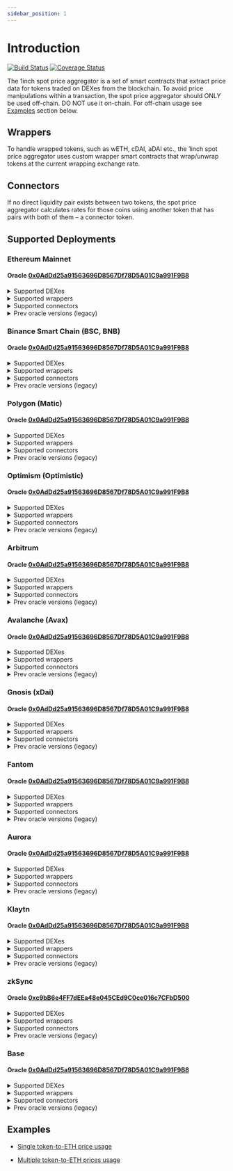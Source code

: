 ```yaml
---
sidebar_position: 1
---
```


# Introduction

[![Build Status](https://github.com/1inch/spot-price-aggregator/actions/workflows/test.yml/badge.svg)](https://github.com/1inch/spot-price-aggregator/actions)
[![Coverage Status](https://codecov.io/gh/1inch/spot-price-aggregator/branch/master/graph/badge.svg?token=6V7609YJ1Q)](https://codecov.io/gh/1inch/spot-price-aggregator)

The 1inch spot price aggregator is a set of smart contracts that extract price data for tokens traded on DEXes from the blockchain. To avoid price manipulations within a transaction, the spot price aggregator should ONLY be used off-chain. DO NOT use it on-chain. For off-chain usage see [Examples](#examples) section below.

## Wrappers

To handle wrapped tokens, such as wETH, cDAI, aDAI etc., the 1inch spot price aggregator uses custom wrapper smart contracts that wrap/unwrap tokens at the current wrapping exchange rate. 

## Connectors

If no direct liquidity pair exists between two tokens, the spot price aggregator calculates rates for those coins using another token that has pairs with both of them – a connector token.

## Supported Deployments

### Ethereum Mainnet

#### Oracle [0x0AdDd25a91563696D8567Df78D5A01C9a991F9B8](https://etherscan.io/address/0x0AdDd25a91563696D8567Df78D5A01C9a991F9B8)

<details><summary>Supported DEXes</summary>

   * Chainlink - [0x8606321723D9cA7db708A8b12DAd0A8a83f2F3bD](https://etherscan.io/address/0x8606321723D9cA7db708A8b12DAd0A8a83f2F3bD)
   * KyberDMM - [0xE2d0e58302d03F703BD3c5EC2899F4e1af65E18c](https://etherscan.io/address/0xE2d0e58302d03F703BD3c5EC2899F4e1af65E18c)
   * Mooniswap - [0x5F6a6428756CfAF96584286Ef9f7411621196f3A](https://etherscan.io/address/0x5F6a6428756CfAF96584286Ef9f7411621196f3A)
   * Synthetix - [0xb7EF687B322910f3315F91f9F4B9b4B77219ddb4](https://etherscan.io/address/0xb7EF687B322910f3315F91f9F4B9b4B77219ddb4)
   * Uniswap - [0xAdF7CC69626eB6F03F4F613832C84Cf62586A6Bb](https://etherscan.io/address/0xAdF7CC69626eB6F03F4F613832C84Cf62586A6Bb)
   * Equalizer - [0xEBA383DA9FCe0Ea0acB59A185A73D48dC089c73F](https://etherscan.io/address/0xEBA383DA9FCe0Ea0acB59A185A73D48dC089c73F)
   * ShibaSwap - [0x0fE8bD9CB73ADC66561330B648a8fC62b4F58943](https://etherscan.io/address/0x0fE8bD9CB73ADC66561330B648a8fC62b4F58943)
   * SushiSwap - [0x2A45d538f460DDBEeA3a899b0674dA3DFE318faa](https://etherscan.io/address/0x2A45d538f460DDBEeA3a899b0674dA3DFE318faa)
   * UniswapV2 - [0xA21E47477DE9BbcDC962ee18a5E7D339c5a16D28](https://etherscan.io/address/0xA21E47477DE9BbcDC962ee18a5E7D339c5a16D28)
   * UniswapV3 - [0xE85B42805e046D1933EB8e1C543C4da4E5e8fFa3](https://etherscan.io/address/0xE85B42805e046D1933EB8e1C543C4da4E5e8fFa3)
   * Curve - [0x7eE5d607597598e9d642b264b7Ac2703b92Acf9B](https://etherscan.io/address/0x7eE5d607597598e9d642b264b7Ac2703b92Acf9B)
   * Pancake 3 - [0xB4039b37d09772801a51764537c167445f52F48b](https://etherscan.io/address/0xB4039b37d09772801a51764537c167445f52F48b)
   * Dodo - [0x0A7c4d89e1629f189Eb12dd716B178d1b90D9f66](https://etherscan.io/address/0x0A7c4d89e1629f189Eb12dd716B178d1b90D9f66)
   * DodoV2 - [0x03aA019F3B78110e030c34e9fA98047A1f62859A](https://etherscan.io/address/0x03aA019F3B78110e030c34e9fA98047A1f62859A)
   
</details>

<details><summary>Supported wrappers</summary>

   * WETH - [0x2b36053EB3BC1D68f51Bb7916D1503D1556f3ffc](https://etherscan.io/address/0x2b36053EB3BC1D68f51Bb7916D1503D1556f3ffc)
   * AaveV1 - [0x8C00a411Fe8983525F82CFCe34fe4B092d9E525d](https://etherscan.io/address/0x8C00a411Fe8983525F82CFCe34fe4B092d9E525d)
   * AaveV2 - [0x06cC74503B6d1eB6D4d6Bc402f48fC07b804105f](https://etherscan.io/address/0x06cC74503B6d1eB6D4d6Bc402f48fC07b804105f)
   * AaveV3 - [0x0c8fc7a71C28c768FDC1f7d75835229beBEB1573](https://etherscan.io/address/0x0c8fc7a71C28c768FDC1f7d75835229beBEB1573)
   * StataTokens (AaveV3) - [0x1A75DF59f464a70Cc8f7383983852FF72e5F5167](https://etherscan.io/address/0x1A75DF59f464a70Cc8f7383983852FF72e5F5167)
   * Compound - [0x7C327E1Ee66d4cF7F4053387241351FDc95A0c04](https://etherscan.io/address/0x7C327E1Ee66d4cF7F4053387241351FDc95A0c04)
   * CompoundV3 - [0xd24222B521337DABE4f1e56d351818fbf26905eD](https://etherscan.io/address/0xd24222B521337DABE4f1e56d351818fbf26905eD)
   * YVault - [0x9FF110f132d988bfa9bC6a21851Da1aF3aC6EaF8](https://etherscan.io/address/0x9FF110f132d988bfa9bC6a21851Da1aF3aC6EaF8)
   * stETH - [0x26daCf7E879b18FE658326ddD3ABC0D6910B3E9F](https://etherscan.io/address/0x26daCf7E879b18FE658326ddD3ABC0D6910B3E9F)
   * wstETH - [0x37eB78fE793E89353e46AEe73E299985C3B8d334](https://etherscan.io/address/0x37eB78fE793E89353e46AEe73E299985C3B8d334)
   * sDAI - [0xF07317368A4B061dadB8C8239cbfCfd4808B76ce](https://etherscan.io/address/0xF07317368A4B061dadB8C8239cbfCfd4808B76ce)
   * CHAI - [0x6fE4926a0fCc78ab764b39f2738e1Dea145d7AC0](https://etherscan.io/address/0x6fE4926a0fCc78ab764b39f2738e1Dea145d7AC0)
   
</details>

<details><summary>Supported connectors</summary>

   * ETH - [0x0000000000000000000000000000000000000000](https://etherscan.io/address/0x0000000000000000000000000000000000000000)
   * WETH - [0xC02aaA39b223FE8D0A0e5C4F27eAD9083C756Cc2](https://etherscan.io/address/0xC02aaA39b223FE8D0A0e5C4F27eAD9083C756Cc2)
   * USDC - [0xA0b86991c6218b36c1d19D4a2e9Eb0cE3606eB48](https://etherscan.io/address/0xA0b86991c6218b36c1d19D4a2e9Eb0cE3606eB48)
   * DAI - [0x6B175474E89094C44Da98b954EedeAC495271d0F](https://etherscan.io/address/0x6B175474E89094C44Da98b954EedeAC495271d0F)
   * USDT - [0xdAC17F958D2ee523a2206206994597C13D831ec7](https://etherscan.io/address/0xdAC17F958D2ee523a2206206994597C13D831ec7)
   * NONE - [0xFFfFfFffFFfffFFfFFfFFFFFffFFFffffFfFFFfF](https://etherscan.io/address/0xFFfFfFffFFfffFFfFFfFFFFFffFFFffffFfFFFfF)
   * WBTC - [0x2260FAC5E5542a773Aa44fBCfeDf7C193bc2C599](https://etherscan.io/address/0x2260FAC5E5542a773Aa44fBCfeDf7C193bc2C599)
   * 3CRV - [0x6c3F90f043a72FA612cbac8115EE7e52BDe6E490](https://etherscan.io/address/0x6c3F90f043a72FA612cbac8115EE7e52BDe6E490)

</details>

<details><summary>Prev oracle versions (legacy)</summary>

   * May-28-2021 - [0x07D91f5fb9Bf7798734C3f606dB065549F6893bb](https://etherscan.io/address/0x07D91f5fb9Bf7798734C3f606dB065549F6893bb)
   * Apr-07-2023 - [0x3E1Fe1Bd5a5560972bFa2D393b9aC18aF279fF56](https://etherscan.io/address/0x3E1Fe1Bd5a5560972bFa2D393b9aC18aF279fF56)
   * Jul-13-2023 - [0x52cbE0f49CcdD4Dc6E9C13BAb024EABD2842045B](https://etherscan.io/address/0x52cbE0f49CcdD4Dc6E9C13BAb024EABD2842045B)

</details>

### Binance Smart Chain (BSC, BNB)

#### Oracle [0x0AdDd25a91563696D8567Df78D5A01C9a991F9B8](https://bscscan.com/address/0x0AdDd25a91563696D8567Df78D5A01C9a991F9B8)

<details><summary>Supported DEXes</summary>

   * ApeSwap - [0xeD55d76Bb48E042a177d1E21AffBe1B72d0c7dB0](https://bscscan.com/address/0xeD55d76Bb48E042a177d1E21AffBe1B72d0c7dB0)
   * BakerySwap - [0x82b6B75F5fEabbfD370D45daCEFae3D5c06099DA](https://bscscan.com/address/0x82b6B75F5fEabbfD370D45daCEFae3D5c06099DA)
   * BSCswap - [0xD4eFb5998DFBDFB791182fb610D0061136E9DB50](https://bscscan.com/address/0xD4eFb5998DFBDFB791182fb610D0061136E9DB50)
   * Demax - [0x7bdc6954e1c7869B4147A320d589689F628E9921](https://bscscan.com/address/0x7bdc6954e1c7869B4147A320d589689F628E9921)
   * KyberDMM - [0xE2d0e58302d03F703BD3c5EC2899F4e1af65E18c](https://bscscan.com/address/0xE2d0e58302d03F703BD3c5EC2899F4e1af65E18c)
   * Mooniswap - [0x5F6a6428756CfAF96584286Ef9f7411621196f3A](https://bscscan.com/address/0x5F6a6428756CfAF96584286Ef9f7411621196f3A)
   * Pancake 1 - [0x1b947aF8b3dd6aa96F8726cd92c894D0Ba6367a3](https://bscscan.com/address/0x1b947aF8b3dd6aa96F8726cd92c894D0Ba6367a3)
   * Pancake 2 - [0xB9fa95a38D50c5Bad1eA2b4E85e106Fe886cCb3A](https://bscscan.com/address/0xB9fa95a38D50c5Bad1eA2b4E85e106Fe886cCb3A)
   * Pancake 3 - [0xB4039b37d09772801a51764537c167445f52F48b](https://bscscan.com/address/0xB4039b37d09772801a51764537c167445f52F48b)
   * Thugswap - [0x7bBc0156c31A19097eEd6B636AA2F4AB8A31BFD9](https://bscscan.com/address/0x7bBc0156c31A19097eEd6B636AA2F4AB8A31BFD9)
   * UniswapV2 - [0x4C5B9573dE7660c097F1a21050038378CD691066](https://bscscan.com/address/0x4C5B9573dE7660c097F1a21050038378CD691066)
   * UniswapV3 - [0xE85B42805e046D1933EB8e1C543C4da4E5e8fFa3](https://bscscan.com/address/0xE85B42805e046D1933EB8e1C543C4da4E5e8fFa3)
   
</details>

<details><summary>Supported wrappers</summary>

   * AaveV3 - [0x0c8fc7a71C28c768FDC1f7d75835229beBEB1573](https://bscscan.com/address/0x0c8fc7a71C28c768FDC1f7d75835229beBEB1573)
   * StataTokens (AaveV3) - [0x1A75DF59f464a70Cc8f7383983852FF72e5F5167](https://bscscan.com/address/0x1A75DF59f464a70Cc8f7383983852FF72e5F5167)
   * Venus - [0x11DEE30E710B8d4a8630392781Cc3c0046365d4c](https://bscscan.com/address/0x11DEE30E710B8d4a8630392781Cc3c0046365d4c)
   * WBNB - [0x54431918cec22932fcf97e54769f4e00f646690f](https://bscscan.com/address/0x54431918cec22932fcf97e54769f4e00f646690f)
   
</details>

<details><summary>Supported connectors</summary>

   * NONE - [0xFFfFfFffFFfffFFfFFfFFFFFffFFFffffFfFFFfF](https://bscscan.com/address/0xFFfFfFffFFfffFFfFFfFFFFFffFFFffffFfFFFfF)
   * WBNB - [0xbb4CdB9CBd36B01bD1cBaEBF2De08d9173bc095c](https://bscscan.com/address/0xbb4CdB9CBd36B01bD1cBaEBF2De08d9173bc095c)
   * DAI - [0x1AF3F329e8BE154074D8769D1FFa4eE058B1DBc3](https://bscscan.com/address/0x1AF3F329e8BE154074D8769D1FFa4eE058B1DBc3)
   * ETH - [0x2170Ed0880ac9A755fd29B2688956BD959F933F8](https://bscscan.com/address/0x2170Ed0880ac9A755fd29B2688956BD959F933F8)
   * USDC - [0x8AC76a51cc950d9822D68b83fE1Ad97B32Cd580d](https://bscscan.com/address/0x8AC76a51cc950d9822D68b83fE1Ad97B32Cd580d)
   * BSC-USD - [0x55d398326f99059fF775485246999027B3197955](https://bscscan.com/address/0x55d398326f99059fF775485246999027B3197955)
   * BUSD - [0xe9e7CEA3DedcA5984780Bafc599bD69ADd087D56](https://bscscan.com/address/0xe9e7CEA3DedcA5984780Bafc599bD69ADd087D56)
   * 1INCH - [0x111111111117dC0aa78b770fA6A738034120C302](https://bscscan.com/address/0x111111111117dC0aa78b770fA6A738034120C302)

</details>

<details><summary>Prev oracle versions (legacy)</summary>

   * May-28-2021 - [0xfbD61B037C325b959c0F6A7e69D8f37770C2c550](https://bscscan.com/address/0xfbD61B037C325b959c0F6A7e69D8f37770C2c550)
   * Apr-06-2023 - [0x27950ecAeBB4462e18e8041AAF6Ea13cA47Af001](https://bscscan.com/address/0x27950ecAeBB4462e18e8041AAF6Ea13cA47Af001)
   * Jul-13-2023 - [0x52cbE0f49CcdD4Dc6E9C13BAb024EABD2842045B](https://bscscan.com/address/0x52cbE0f49CcdD4Dc6E9C13BAb024EABD2842045B)

</details>

### Polygon (Matic)

#### Oracle [0x0AdDd25a91563696D8567Df78D5A01C9a991F9B8](https://polygonscan.com/address/0x0AdDd25a91563696D8567Df78D5A01C9a991F9B8)

<details><summary>Supported DEXes</summary>

   * QuickSwap - [0xeec05e0D8F7D3f56CECE2026Feaf41b09B423790](https://polygonscan.com/address/0xeec05e0D8F7D3f56CECE2026Feaf41b09B423790)
   * ComethSwap - [0x11BFd590f592457b65Eb85327F5938141f61878a](https://polygonscan.com/address/0x11BFd590f592457b65Eb85327F5938141f61878a)
   * DFYN - [0xeD55d76Bb48E042a177d1E21AffBe1B72d0c7dB0](https://polygonscan.com/address/0xeD55d76Bb48E042a177d1E21AffBe1B72d0c7dB0)
   * SushiSwap - [0x2A45d538f460DDBEeA3a899b0674dA3DFE318faa](https://polygonscan.com/address/0x2A45d538f460DDBEeA3a899b0674dA3DFE318faa)
   * UniswapV2 - [0x4C5B9573dE7660c097F1a21050038378CD691066](https://polygonscan.com/address/0x4C5B9573dE7660c097F1a21050038378CD691066)
   * UniswapV3 - [0xE85B42805e046D1933EB8e1C543C4da4E5e8fFa3](https://polygonscan.com/address/0xE85B42805e046D1933EB8e1C543C4da4E5e8fFa3)
   * Curve - [0x0bA0D1B119d8a8E193e2802c2C7Ef1BDfAdddc49](https://polygonscan.com/address/0x0bA0D1B119d8a8E193e2802c2C7Ef1BDfAdddc49)

</details>

<details><summary>Supported wrappers</summary>

   * WMATIC - [0xA0446D8804611944F1B527eCD37d7dcbE442caba](https://polygonscan.com/address/0xA0446D8804611944F1B527eCD37d7dcbE442caba)
   * AaveV2 - [0x138CE40d675F9a23E4D6127A8600308Cf7A93381](https://polygonscan.com/address/0x138CE40d675F9a23E4D6127A8600308Cf7A93381)
   * AaveV3 - [0x0c8fc7a71C28c768FDC1f7d75835229beBEB1573](https://polygonscan.com/address/0x0c8fc7a71C28c768FDC1f7d75835229beBEB1573)
   * StataTokens (AaveV3) - [0x1A75DF59f464a70Cc8f7383983852FF72e5F5167](https://polygonscan.com/address/0x1A75DF59f464a70Cc8f7383983852FF72e5F5167)
   * CompoundV3 - [0xAc63D130525c251EbB24E010c2959a98c80B993a](https://polygonscan.com/address/0xAc63D130525c251EbB24E010c2959a98c80B993a)
   
</details>

<details><summary>Supported connectors</summary>

   * MATIC - [0x0000000000000000000000000000000000000000](https://polygonscan.com/address/0x0000000000000000000000000000000000000000)
   * NONE - [0xFFfFfFffFFfffFFfFFfFFFFFffFFFffffFfFFFfF](https://polygonscan.com/address/0xFFfFfFffFFfffFFfFFfFFFFFffFFFffffFfFFFfF)
   * WMATIC - [0x0d500B1d8E8eF31E21C99d1Db9A6444d3ADf1270](https://polygonscan.com/address/0x0d500B1d8E8eF31E21C99d1Db9A6444d3ADf1270)
   * USDC - [0x2791Bca1f2de4661ED88A30C99A7a9449Aa84174](https://polygonscan.com/address/0x2791Bca1f2de4661ED88A30C99A7a9449Aa84174)
   * USDT - [0xc2132D05D31c914a87C6611C10748AEb04B58e8F](https://polygonscan.com/address/0xc2132D05D31c914a87C6611C10748AEb04B58e8F)
   * WETH - [0x7ceB23fD6bC0adD59E62ac25578270cFf1b9f619](https://polygonscan.com/address/0x7ceB23fD6bC0adD59E62ac25578270cFf1b9f619)

</details>

<details><summary>Prev oracle versions (legacy)</summary>

   * May-28-2021 - [0x7F069df72b7A39bCE9806e3AfaF579E54D8CF2b9](https://polygonscan.com/address/0x7F069df72b7A39bCE9806e3AfaF579E54D8CF2b9)
   * Apr-05-2023 - [0xf023D71EfB08339EA28F0C186AE130c74D44C58c](https://polygonscan.com/address/0xf023D71EfB08339EA28F0C186AE130c74D44C58c)
   * Jul-13-2023 - [0x52cbE0f49CcdD4Dc6E9C13BAb024EABD2842045B](https://polygonscan.com/address/0x52cbE0f49CcdD4Dc6E9C13BAb024EABD2842045B)

</details>

### Optimism (Optimistic)

#### Oracle [0x0AdDd25a91563696D8567Df78D5A01C9a991F9B8](https://optimistic.etherscan.io/address/0x0AdDd25a91563696D8567Df78D5A01C9a991F9B8)

<details><summary>Supported DEXes</summary>

   * UniswapV2 - [0x4C5B9573dE7660c097F1a21050038378CD691066](https://optimistic.etherscan.io/address/0x4C5B9573dE7660c097F1a21050038378CD691066)
   * UniswapV3 - [0xE85B42805e046D1933EB8e1C543C4da4E5e8fFa3](https://optimistic.etherscan.io/address/0xE85B42805e046D1933EB8e1C543C4da4E5e8fFa3)
   * Velodrome Finance - [0x52a8193C7f42b75F27e4ce96f8ddBA7e854453Ef](https://optimistic.etherscan.io/address/0x52a8193C7f42b75F27e4ce96f8ddBA7e854453Ef)
   * VelodromeV2 - [0xD4eFb5998DFBDFB791182fb610D0061136E9DB50](https://optimistic.etherscan.io/address/0xD4eFb5998DFBDFB791182fb610D0061136E9DB50)
   * Synthetix - [0xb7EF687B322910f3315F91f9F4B9b4B77219ddb4](https://optimistic.etherscan.io/address/0xb7EF687B322910f3315F91f9F4B9b4B77219ddb4)
   * Slipstream - [0xeD55d76Bb48E042a177d1E21AffBe1B72d0c7dB0](https://optimistic.etherscan.io/address/0xeD55d76Bb48E042a177d1E21AffBe1B72d0c7dB0)
   * Curve - [0x0bA0D1B119d8a8E193e2802c2C7Ef1BDfAdddc49](https://optimistic.etherscan.io/address/0x0bA0D1B119d8a8E193e2802c2C7Ef1BDfAdddc49)

</details>

<details><summary>Supported wrappers</summary>

   * AaveV3 - [0x0c8fc7a71C28c768FDC1f7d75835229beBEB1573](https://optimistic.etherscan.io/address/0x0c8fc7a71C28c768FDC1f7d75835229beBEB1573)
   * StataTokens (AaveV3) - [0x1A75DF59f464a70Cc8f7383983852FF72e5F5167](https://optimistic.etherscan.io/address/0x1A75DF59f464a70Cc8f7383983852FF72e5F5167)
   * // todo: add BaseCoinWrapper
   
</details>

<details><summary>Supported connectors</summary>

   * NONE - [0xFFfFfFffFFfffFFfFFfFFFFFffFFFffffFfFFFfF](https://optimistic.etherscan.io/address/0xFFfFfFffFFfffFFfFFfFFFFFffFFFffffFfFFFfF)
   * WETH - [0x4200000000000000000000000000000000000006](https://optimistic.etherscan.io/address/0x4200000000000000000000000000000000000006)
   * USDC.e - [0x7F5c764cBc14f9669B88837ca1490cCa17c31607](https://optimistic.etherscan.io/address/0x7F5c764cBc14f9669B88837ca1490cCa17c31607)
   * USDC - [0x0b2C639c533813f4Aa9D7837CAf62653d097Ff85](https://optimistic.etherscan.io/address/0x0b2C639c533813f4Aa9D7837CAf62653d097Ff85)
   * USDT - [0x94b008aA00579c1307B0EF2c499aD98a8ce58e58](https://optimistic.etherscan.io/address/0x94b008aA00579c1307B0EF2c499aD98a8ce58e58)
   * DAI - [0xDA10009cBd5D07dd0CeCc66161FC93D7c9000da1](https://optimistic.etherscan.io/address/0xDA10009cBd5D07dd0CeCc66161FC93D7c9000da1)
   * WBTC - [0x68f180fcCe6836688e9084f035309E29Bf0A2095](https://optimistic.etherscan.io/address/0x68f180fcCe6836688e9084f035309E29Bf0A2095)
   * OP - [0x4200000000000000000000000000000000000042](https://optimistic.etherscan.io/address/0x4200000000000000000000000000000000000042)

</details>

<details><summary>Prev oracle versions (legacy)</summary>

   * May-28-2021 - [0x11DEE30E710B8d4a8630392781Cc3c0046365d4c](https://optimistic.etherscan.io/address/0x11DEE30E710B8d4a8630392781Cc3c0046365d4c)
   * Apr-06-2023 - [0x59Bc892E1832aE86C268fC21a91fE940830a52b0](https://optimistic.etherscan.io/address/0x59Bc892E1832aE86C268fC21a91fE940830a52b0)
   * Jul-13-2023 - [0x52cbE0f49CcdD4Dc6E9C13BAb024EABD2842045B](https://optimistic.etherscan.io/address/0x52cbE0f49CcdD4Dc6E9C13BAb024EABD2842045B)

</details>

### Arbitrum

#### Oracle [0x0AdDd25a91563696D8567Df78D5A01C9a991F9B8](https://arbiscan.io/address/0x0AdDd25a91563696D8567Df78D5A01C9a991F9B8)

<details><summary>Supported DEXes</summary>

   * DXswap - [0xc197Ab9d47206dAf739a47AC75D0833fD2b0f87F](https://arbiscan.io/address/0xc197Ab9d47206dAf739a47AC75D0833fD2b0f87F)
   * SushiSwap - [0x2A45d538f460DDBEeA3a899b0674dA3DFE318faa](https://arbiscan.io/address/0x2A45d538f460DDBEeA3a899b0674dA3DFE318faa)
   * UniswapV2 - [0x4C5B9573dE7660c097F1a21050038378CD691066](https://arbiscan.io/address/0x4C5B9573dE7660c097F1a21050038378CD691066)
   * UniswapV3 - [0xE85B42805e046D1933EB8e1C543C4da4E5e8fFa3](https://arbiscan.io/address/0xE85B42805e046D1933EB8e1C543C4da4E5e8fFa3)
   * Curve - [0x0bA0D1B119d8a8E193e2802c2C7Ef1BDfAdddc49](https://arbiscan.io/address/0x0bA0D1B119d8a8E193e2802c2C7Ef1BDfAdddc49)

</details>

<details><summary>Supported wrappers</summary>

   * WETH - [0x0F85A912448279111694F4Ba4F85dC641c54b594](https://arbiscan.io/address/0x0F85A912448279111694F4Ba4F85dC641c54b594)
   * AaveV3 - [0x0c8fc7a71C28c768FDC1f7d75835229beBEB1573](https://arbiscan.io/address/0x0c8fc7a71C28c768FDC1f7d75835229beBEB1573)
   * StataTokens (AaveV3) - [0x1A75DF59f464a70Cc8f7383983852FF72e5F5167](https://arbiscan.io/address/0x1A75DF59f464a70Cc8f7383983852FF72e5F5167)
   * CompoundV3 - [0x04098C93b15E5Cbb5A49651f20218C85F202Cd27](https://arbiscan.io/address/0x04098C93b15E5Cbb5A49651f20218C85F202Cd27)
   
</details>

<details><summary>Supported connectors</summary>

   * NONE - [0xFFfFfFffFFfffFFfFFfFFFFFffFFFffffFfFFFfF](https://arbiscan.io/address/0xFFfFfFffFFfffFFfFFfFFFFFffFFFffffFfFFFfF)
   * ETH - [0x0000000000000000000000000000000000000000](https://arbiscan.io/address/0x0000000000000000000000000000000000000000)
   * WETH - [0x82aF49447D8a07e3bd95BD0d56f35241523fBab1](https://arbiscan.io/address/0x82aF49447D8a07e3bd95BD0d56f35241523fBab1)

</details>

<details><summary>Prev oracle versions (legacy)</summary>

   * Sep-14-2021 - [0x735247fb0a604c0adC6cab38ACE16D0DbA31295F](https://arbiscan.io/address/0x735247fb0a604c0adC6cab38ACE16D0DbA31295F)
   * Apr-03-2023 - [0x59Bc892E1832aE86C268fC21a91fE940830a52b0](https://arbiscan.io/address/0x59Bc892E1832aE86C268fC21a91fE940830a52b0)
   * Jul-13-2023 - [0x52cbE0f49CcdD4Dc6E9C13BAb024EABD2842045B](https://arbiscan.io/address/0x52cbE0f49CcdD4Dc6E9C13BAb024EABD2842045B)

</details>

### Avalanche (Avax)

#### Oracle [0x0AdDd25a91563696D8567Df78D5A01C9a991F9B8](https://snowtrace.io/address/0x0AdDd25a91563696D8567Df78D5A01C9a991F9B8)

<details><summary>Supported DEXes</summary>

   * Joe - [0xc197Ab9d47206dAf739a47AC75D0833fD2b0f87F](https://snowtrace.io/address/0xc197Ab9d47206dAf739a47AC75D0833fD2b0f87F)
   * Pangolin - [0xE93293A6088d3a8abDDf62e6CA1A085Cec97D06F](https://snowtrace.io/address/0xE93293A6088d3a8abDDf62e6CA1A085Cec97D06F)
   * SushiSwap - [0x2A45d538f460DDBEeA3a899b0674dA3DFE318faa](https://snowtrace.io/address/0x2A45d538f460DDBEeA3a899b0674dA3DFE318faa)
   * UniswapV2 - [0x4C5B9573dE7660c097F1a21050038378CD691066](https://snowtrace.io/address/0x4C5B9573dE7660c097F1a21050038378CD691066)
   * UniswapV3 - [0xE85B42805e046D1933EB8e1C543C4da4E5e8fFa3](https://snowtrace.io/address/0xE85B42805e046D1933EB8e1C543C4da4E5e8fFa3)
   * Curve - [0x715C0357F8F29FB7a71acDcaeFdde2B964824B23](https://snowtrace.io/address/0x715C0357F8F29FB7a71acDcaeFdde2B964824B23)

</details>

<details><summary>Supported wrappers</summary>

   * WAVAX - [0x046605839c01C54921f4aA1AAa245E88227707D8](https://snowtrace.io/address/0x046605839c01C54921f4aA1AAa245E88227707D8)
   * AaveV2 - [0x8Aa57827C3D147E39F1058517939461538D9C56A](https://snowtrace.io/address/0x8Aa57827C3D147E39F1058517939461538D9C56A)
   * AaveV3 - [0x0c8fc7a71C28c768FDC1f7d75835229beBEB1573](https://snowtrace.io/address/0x0c8fc7a71C28c768FDC1f7d75835229beBEB1573)
   * StataTokens (AaveV3) - [0x1A75DF59f464a70Cc8f7383983852FF72e5F5167](https://snowtrace.io/address/0x1A75DF59f464a70Cc8f7383983852FF72e5F5167)
   
</details>

<details><summary>Supported connectors</summary>

   * NONE - [0xFFfFfFffFFfffFFfFFfFFFFFffFFFffffFfFFFfF](https://arbiscan.io/address/0xFFfFfFffFFfffFFfFFfFFFFFffFFFffffFfFFFfF)
   * AVAX - [0x0000000000000000000000000000000000000000](https://arbiscan.io/address/0x0000000000000000000000000000000000000000)
   * WAVAX - [0xB31f66AA3C1e785363F0875A1B74E27b85FD66c7](https://snowtrace.io/address/0xB31f66AA3C1e785363F0875A1B74E27b85FD66c7)
   * WETH.e - [0x49D5c2BdFfac6CE2BFdB6640F4F80f226bc10bAB](https://snowtrace.io/address/0x49D5c2BdFfac6CE2BFdB6640F4F80f226bc10bAB)
   * USDT.e - [0xc7198437980c041c805A1EDcbA50c1Ce5db95118](https://snowtrace.io/address/0xc7198437980c041c805A1EDcbA50c1Ce5db95118)
   * WBTC.e - [0x50b7545627a5162F82A992c33b87aDc75187B218](https://snowtrace.io/address/0x50b7545627a5162F82A992c33b87aDc75187B218)
   * USDC.e - [0xA7D7079b0FEaD91F3e65f86E8915Cb59c1a4C664](https://snowtrace.io/address/0xA7D7079b0FEaD91F3e65f86E8915Cb59c1a4C664)
   * USDC - [0xB97EF9Ef8734C71904D8002F8b6Bc66Dd9c48a6E](https://snowtrace.io/address/0xB97EF9Ef8734C71904D8002F8b6Bc66Dd9c48a6E)

</details>

<details><summary>Prev oracle versions (legacy)</summary>

   * Dec-23-2021 - [0xBd0c7AaF0bF082712EbE919a9dD94b2d978f79A9](https://snowtrace.io/address/0xBd0c7AaF0bF082712EbE919a9dD94b2d978f79A9)
   * Apr-03-2023 - [0xf023D71EfB08339EA28F0C186AE130c74D44C58c](https://snowtrace.io/address/0xf023D71EfB08339EA28F0C186AE130c74D44C58c)
   * Jul-13-2023 - [0x52cbE0f49CcdD4Dc6E9C13BAb024EABD2842045B](https://snowtrace.io/address/0x52cbE0f49CcdD4Dc6E9C13BAb024EABD2842045B)

</details>

### Gnosis (xDai)

#### Oracle [0x0AdDd25a91563696D8567Df78D5A01C9a991F9B8](https://gnosisscan.io/address/0x0AdDd25a91563696D8567Df78D5A01C9a991F9B8)

<details><summary>Supported DEXes</summary>

   * Honeyswap - [0xE93293A6088d3a8abDDf62e6CA1A085Cec97D06F](https://gnosisscan.io/address/0xE93293A6088d3a8abDDf62e6CA1A085Cec97D06F)
   * Levinswap - [0x52a8193C7f42b75F27e4ce96f8ddBA7e854453Ef](https://gnosisscan.io/address/0x52a8193C7f42b75F27e4ce96f8ddBA7e854453Ef)
   * Swapr - [0x27950ecAeBB4462e18e8041AAF6Ea13cA47Af001](https://gnosisscan.io/address/0x27950ecAeBB4462e18e8041AAF6Ea13cA47Af001)
   * SushiSwap - [0x2A45d538f460DDBEeA3a899b0674dA3DFE318faa](https://gnosisscan.io/address/0x2A45d538f460DDBEeA3a899b0674dA3DFE318faa)
   * Curve - [0x587D67870CF6e733F2Ac101eD83675d6C01Ae127](https://gnosisscan.io/address/0x587D67870CF6e733F2Ac101eD83675d6C01Ae127)
   
</details>

<details><summary>Supported wrappers</summary>

   * WXDAI - [0xB89A664FdAf504CDc7826B97Ba6e522d9b78dbE7](https://gnosisscan.io/address/0xB89A664FdAf504CDc7826B97Ba6e522d9b78dbE7)
   * AaveV3 - [0x0c8fc7a71C28c768FDC1f7d75835229beBEB1573](https://gnosisscan.io/address/0x0c8fc7a71C28c768FDC1f7d75835229beBEB1573)
   * StataTokens (AaveV3) - [0x1A75DF59f464a70Cc8f7383983852FF72e5F5167](https://gnosisscan.io/address/0x1A75DF59f464a70Cc8f7383983852FF72e5F5167)
   
</details>

<details><summary>Supported connectors</summary>

   * XDAI - [0x0000000000000000000000000000000000000000](https://gnosisscan.io/address/0x0000000000000000000000000000000000000000)
   * WXDAI - [0xe91D153E0b41518A2Ce8Dd3D7944Fa863463a97d](https://gnosisscan.io/address/0xe91D153E0b41518A2Ce8Dd3D7944Fa863463a97d)
   * NONE - [0xFFfFfFffFFfffFFfFFfFFFFFffFFFffffFfFFFfF](https://gnosisscan.io/address/0xFFfFfFffFFfffFFfFFfFFFFFffFFFffffFfFFFfF)
   * WETH - [0x6A023CCd1ff6F2045C3309768eAd9E68F978f6e1](https://gnosisscan.io/address/0x6A023CCd1ff6F2045C3309768eAd9E68F978f6e1)
   * HNY - [0x71850b7E9Ee3f13Ab46d67167341E4bDc905Eef9](https://gnosisscan.io/address/0x71850b7E9Ee3f13Ab46d67167341E4bDc905Eef9)
   * USDC - [0xDDAfbb505ad214D7b80b1f830fcCc89B60fb7A83](https://gnosisscan.io/address/0xDDAfbb505ad214D7b80b1f830fcCc89B60fb7A83)
   * USDT - [0x4ECaBa5870353805a9F068101A40E0f32ed605C6](https://gnosisscan.io/address/0x4ECaBa5870353805a9F068101A40E0f32ed605C6)

</details>

<details><summary>Prev oracle versions (legacy)</summary>

   * Dec-23-2021 - [0x142DB045195CEcaBe415161e1dF1CF0337A4d02E](https://blockscout.com/xdai/mainnet/address/0x142DB045195CEcaBe415161e1dF1CF0337A4d02E)
   * Apr-06-2023 - [0x3Ce81621e674Db129033548CbB9FF31AEDCc1BF6](https://gnosisscan.io/address/0x3Ce81621e674Db129033548CbB9FF31AEDCc1BF6)
   * Jul-13-2023 - [0x52cbE0f49CcdD4Dc6E9C13BAb024EABD2842045B](https://gnosisscan.io/address/0x52cbE0f49CcdD4Dc6E9C13BAb024EABD2842045B)

</details>

### Fantom

#### Oracle [0x0AdDd25a91563696D8567Df78D5A01C9a991F9B8](https://ftmscan.com/address/0x0AdDd25a91563696D8567Df78D5A01C9a991F9B8)

<details><summary>Supported DEXes</summary>

   * Solidex - [0x3Ce81621e674Db129033548CbB9FF31AEDCc1BF6](https://ftmscan.com/address/0x3Ce81621e674Db129033548CbB9FF31AEDCc1BF6)
   * SpiritSwap - [0xc197Ab9d47206dAf739a47AC75D0833fD2b0f87F](https://ftmscan.com/address/0xc197Ab9d47206dAf739a47AC75D0833fD2b0f87F)
   * Spooky - [0xE93293A6088d3a8abDDf62e6CA1A085Cec97D06F](https://ftmscan.com/address/0xE93293A6088d3a8abDDf62e6CA1A085Cec97D06F)
   * SushiSwap - [0x2A45d538f460DDBEeA3a899b0674dA3DFE318faa](https://ftmscan.com/address/0x2A45d538f460DDBEeA3a899b0674dA3DFE318faa)
   * Curve - [0x0bA0D1B119d8a8E193e2802c2C7Ef1BDfAdddc49](https://ftmscan.com/address/0x0bA0D1B119d8a8E193e2802c2C7Ef1BDfAdddc49)

</details>

<details><summary>Supported wrappers</summary>

   * WFTM - [0x046605839c01C54921f4aA1AAa245E88227707D8](https://ftmscan.com/address/0x046605839c01C54921f4aA1AAa245E88227707D8)
   * AaveV2 - [0xa0c978c28AB8aEfc95bF58e68A05ce6B9dEAc5A9](https://ftmscan.com/address/0xa0c978c28AB8aEfc95bF58e68A05ce6B9dEAc5A9)
   * AaveV3 - [0x0c8fc7a71C28c768FDC1f7d75835229beBEB1573](https://ftmscan.com/address/0x0c8fc7a71C28c768FDC1f7d75835229beBEB1573)
   * Scream - [0x7d18d5Ba1FA30Da1AD757c57eb643564CA02922D](https://ftmscan.com/address/0x7d18d5Ba1FA30Da1AD757c57eb643564CA02922D)
   
</details>

<details><summary>Supported connectors</summary>

   * NONE - [0xFFfFfFffFFfffFFfFFfFFFFFffFFFffffFfFFFfF](https://ftmscan.com/address/0xFFfFfFffFFfffFFfFFfFFFFFffFFFffffFfFFFfF)
   * FTM - [0x0000000000000000000000000000000000000000](https://ftmscan.com/address/0x0000000000000000000000000000000000000000)
   * WFTM - [0x21be370D5312f44cB42ce377BC9b8a0cEF1A4C83](https://ftmscan.com/address/0x21be370D5312f44cB42ce377BC9b8a0cEF1A4C83)

</details>

<details><summary>Prev oracle versions (legacy)</summary>

   * Mar-21-2022 - [0xE8E598A1041b6fDB13999D275a202847D9b654ca](https://ftmscan.com/address/0xE8E598A1041b6fDB13999D275a202847D9b654ca)
   * Apr-04-2023 - [0xFdCB8fA524f84081988e6065Fc8EF060f2CF0C27](https://ftmscan.com/address/0xFdCB8fA524f84081988e6065Fc8EF060f2CF0C27)
   * Jul-13-2023 - [0x52cbE0f49CcdD4Dc6E9C13BAb024EABD2842045B](https://ftmscan.com/address/0x52cbE0f49CcdD4Dc6E9C13BAb024EABD2842045B)

</details>

### Aurora

#### Oracle [0x0AdDd25a91563696D8567Df78D5A01C9a991F9B8](https://aurorascan.dev/address/0x0AdDd25a91563696D8567Df78D5A01C9a991F9B8)

<details><summary>Supported DEXes</summary>

   * Trisolaris - [0xD4eFb5998DFBDFB791182fb610D0061136E9DB50](https://aurorascan.dev/address/0xD4eFb5998DFBDFB791182fb610D0061136E9DB50)
   * WannaSwap - [0x7bdc6954e1c7869B4147A320d589689F628E9921](https://aurorascan.dev/address/0x7bdc6954e1c7869B4147A320d589689F628E9921)
   * NearPAD - [0x3E1Fe1Bd5a5560972bFa2D393b9aC18aF279fF56](https://aurorascan.dev/address/0x3E1Fe1Bd5a5560972bFa2D393b9aC18aF279fF56)
   * AuroraSwap - [0xd8C7661C2bA6E9732613C15780f9fBBD55d8bf9c](https://aurorascan.dev/address/0xd8C7661C2bA6E9732613C15780f9fBBD55d8bf9c)
   * Dodo - [0x0A7c4d89e1629f189Eb12dd716B178d1b90D9f66](https://aurorascan.dev/address/0x0A7c4d89e1629f189Eb12dd716B178d1b90D9f66)
   * DodoV2 - [0x03aA019F3B78110e030c34e9fA98047A1f62859A](https://aurorascan.dev/address/0x03aA019F3B78110e030c34e9fA98047A1f62859A)
   * Curve - [0x0bA0D1B119d8a8E193e2802c2C7Ef1BDfAdddc49](https://aurorascan.dev/address/0x0bA0D1B119d8a8E193e2802c2C7Ef1BDfAdddc49)

</details>

<details><summary>Supported wrappers</summary>

   * WETH - [0x750c1b699552cAf908D67F5cCFd20A261305328c](https://aurorascan.dev/address/0x750c1b699552cAf908D67F5cCFd20A261305328c)
   * Aurigami - [0xc197Ab9d47206dAf739a47AC75D0833fD2b0f87F](https://aurorascan.dev/address/0xc197Ab9d47206dAf739a47AC75D0833fD2b0f87F)
   * Bastion - [0xCC54299Fc291B261B2bF5552E7F0E5d2F8613E8C](https://aurorascan.dev/address/0xCC54299Fc291B261B2bF5552E7F0E5d2F8613E8C)

</details>

<details><summary>Supported connectors</summary>

   * NONE - [0xFFfFfFffFFfffFFfFFfFFFFFffFFFffffFfFFFfF](https://aurorascan.dev/address/0xFFfFfFffFFfffFFfFFfFFFFFffFFFffffFfFFFfF)
   * ETH - [0x0000000000000000000000000000000000000000](https://aurorascan.dev/address/0x0000000000000000000000000000000000000000)
   * WETH - [0xC9BdeEd33CD01541e1eeD10f90519d2C06Fe3feB](https://aurorascan.dev/address/0xC9BdeEd33CD01541e1eeD10f90519d2C06Fe3feB)
   * NEAR - [0xC42C30aC6Cc15faC9bD938618BcaA1a1FaE8501d](https://aurorascan.dev/address/0xC42C30aC6Cc15faC9bD938618BcaA1a1FaE8501d)

</details>

<details><summary>Prev oracle versions (legacy)</summary>

   * May-26-2022 - [0xE4E0552452e5cC1306A2bF5B2Fd9b1eA19418795](https://aurorascan.dev/address/0xE4E0552452e5cC1306A2bF5B2Fd9b1eA19418795)
   * Mar-31-2023 - [0xeD55d76Bb48E042a177d1E21AffBe1B72d0c7dB0](https://aurorascan.dev/address/0xeD55d76Bb48E042a177d1E21AffBe1B72d0c7dB0)
   * Jul-13-2023 - [0x52cbE0f49CcdD4Dc6E9C13BAb024EABD2842045B](https://aurorascan.dev/address/0x52cbE0f49CcdD4Dc6E9C13BAb024EABD2842045B)

</details>

### Klaytn

#### Oracle [0x0AdDd25a91563696D8567Df78D5A01C9a991F9B8](https://scope.klaytn.com/account/0x0AdDd25a91563696D8567Df78D5A01C9a991F9B8)

<details><summary>Supported DEXes</summary>

   * KlaySwap - [0xf023D71EfB08339EA28F0C186AE130c74D44C58c](https://scope.klaytn.com/account/0xf023D71EfB08339EA28F0C186AE130c74D44C58c)
   * ClaimSwap - [0xFdCB8fA524f84081988e6065Fc8EF060f2CF0C27](https://scope.klaytn.com/account/0xFdCB8fA524f84081988e6065Fc8EF060f2CF0C27)

</details>

<details><summary>Supported wrappers</summary>

   * WKLAY - [0xD9Cc0A957cAC93135596f98c20Fbaca8Bf515909](https://scope.klaytn.com/account/0xD9Cc0A957cAC93135596f98c20Fbaca8Bf515909)
   * Klap - [0x4dFa40FDAA7694676899f8887A45603922609AF4](https://scope.klaytn.com/account/0x4dFa40FDAA7694676899f8887A45603922609AF4)

</details>

<details><summary>Supported connectors</summary>

   * NONE - [0xFFfFfFffFFfffFFfFFfFFFFFffFFFffffFfFFFfF](https://scope.klaytn.com/account/0xFFfFfFffFFfffFFfFFfFFFFFffFFFffffFfFFFfF)
   * KLAY - [0x0000000000000000000000000000000000000000](https://scope.klaytn.com/account/0x0000000000000000000000000000000000000000)
   * WKLAY - [0xe4f05A66Ec68B54A58B17c22107b02e0232cC817](https://scope.klaytn.com/account/0xe4f05A66Ec68B54A58B17c22107b02e0232cC817)

</details>

<details><summary>Prev oracle versions (legacy)</summary>

   * Aug-02-2022 - [0x138CE40d675F9a23E4D6127A8600308Cf7A93381](https://scope.klaytn.com/account/0x138CE40d675F9a23E4D6127A8600308Cf7A93381)
   * Apr-06-2023 - [0x89314d57A8A4E636A00922ac289BC3a9a69C4361](https://scope.klaytn.com/account/0x89314d57A8A4E636A00922ac289BC3a9a69C4361)
   * Jul-13-2023 - [0x52cbE0f49CcdD4Dc6E9C13BAb024EABD2842045B](https://scope.klaytn.com/account/0x52cbE0f49CcdD4Dc6E9C13BAb024EABD2842045B)

</details>

### zkSync

#### Oracle [0xc9bB6e4FF7dEEa48e045CEd9C0ce016c7CFbD500](https://explorer.zksync.io/address/0xc9bB6e4FF7dEEa48e045CEd9C0ce016c7CFbD500)

<details><summary>Supported DEXes</summary>

   * MuteSwitch - [0xE0C1daF04Ca9f65c45bF67E87F6135fcf51ba5D1](https://explorer.zksync.io/address/0xE0C1daF04Ca9f65c45bF67E87F6135fcf51ba5D1)
   * Syncswap - [0x226b15358e2DF022ada190fc3Ac4a32ea26C18c8](https://explorer.zksync.io/address/0x226b15358e2DF022ada190fc3Ac4a32ea26C18c8)

</details>

<details><summary>Supported wrappers</summary>

   * WETH - [0x2D9E7B597b53D98C60A0904DEE7d838042Db9A25](https://explorer.zksync.io/address/0x2D9E7B597b53D98C60A0904DEE7d838042Db9A25)

</details>

<details><summary>Supported connectors</summary>

   * ETH - [0x0000000000000000000000000000000000000000](https://explorer.zksync.io/address/0x0000000000000000000000000000000000000000)
   * NONE - [0xFFfFfFffFFfffFFfFFfFFFFFffFFFffffFfFFFfF](https://explorer.zksync.io/address/0xFFfFfFffFFfffFFfFFfFFFFFffFFFffffFfFFFfF)
   * WETH - [0x5AEa5775959fBC2557Cc8789bC1bf90A239D9a91](https://explorer.zksync.io/address/0x5AEa5775959fBC2557Cc8789bC1bf90A239D9a91)
   * USDC - [0x3355df6D4c9C3035724Fd0e3914dE96A5a83aaf4](https://explorer.zksync.io/address/0x3355df6D4c9C3035724Fd0e3914dE96A5a83aaf4)

</details>

<details><summary>Prev oracle versions (legacy)</summary>

   * Mar-28-2023 - [0x1ec0a5F6dc07E93491426d5aAAc3E2BC505Ef41C](https://explorer.zksync.io/address/0x1ec0a5F6dc07E93491426d5aAAc3E2BC505Ef41C)
   * Jun-05-2023 - [0xEE053a8333B7F804bE050B3D73289C6dbbEB2BFd](https://explorer.zksync.io/address/0xEE053a8333B7F804bE050B3D73289C6dbbEB2BFd)
   * Jul-12-2023 - [0xC762d56614D3411eC6fABD56cb075D904b801613](https://explorer.zksync.io/address/0xC762d56614D3411eC6fABD56cb075D904b801613)

</details>

### Base

#### Oracle [0x0AdDd25a91563696D8567Df78D5A01C9a991F9B8](https://basescan.org/address/0x0AdDd25a91563696D8567Df78D5A01C9a991F9B8)

<details><summary>Supported DEXes</summary>

   * BaseSwap - [0xb57CdEC62Df2AA93AC4C2449Eb50eB4d2f264f3e](https://basescan.org/address/0xb57CdEC62Df2AA93AC4C2449Eb50eB4d2f264f3e)
   * RocketSwap - [0x3EB7BFE1217b97d19e740C3587f2b12D00abc0Bc](https://basescan.org/address/0x3EB7BFE1217b97d19e740C3587f2b12D00abc0Bc)
   * SwapBased - [0xA57eE57aa7af7c43265A8376c3d54543Cc78C089](https://basescan.org/address/0xA57eE57aa7af7c43265A8376c3d54543Cc78C089)
   * DackieSwap - [0x48f0E5C5A5f5E5d49f3EaF8f5E242C7550629544](https://basescan.org/address/0x48f0E5C5A5f5E5d49f3EaF8f5E242C7550629544)
   * HorizonDex - [0xcdEee819aEf73511331522552Ca1E54e771D40ed](https://basescan.org/address/0xcdEee819aEf73511331522552Ca1E54e771D40ed)
   * SushiSwapV3 - [0xf71502f807C37A5aD9bB50aA983423907647bF96](https://basescan.org/address/0xf71502f807C37A5aD9bB50aA983423907647bF96)
   * UniswapV2 - [0x4C5B9573dE7660c097F1a21050038378CD691066](https://basescan.org/address/0x4C5B9573dE7660c097F1a21050038378CD691066)
   * UniswapV3 - [0xE85B42805e046D1933EB8e1C543C4da4E5e8fFa3](https://basescan.org/address/0xE85B42805e046D1933EB8e1C543C4da4E5e8fFa3)
   * VelocimeterV2 - [0x26daCf7E879b18FE658326ddD3ABC0D6910B3E9F](https://basescan.org/address/0x26daCf7E879b18FE658326ddD3ABC0D6910B3E9F)
   
</details>

<details><summary>Supported wrappers</summary>

   * WETH - [0x3Ce81621e674Db129033548CbB9FF31AEDCc1BF6](https://basescan.org/address/0x3Ce81621e674Db129033548CbB9FF31AEDCc1BF6)
   * AaveV3 - [0x0c8fc7a71C28c768FDC1f7d75835229beBEB1573](https://basescan.org/address/0x0c8fc7a71C28c768FDC1f7d75835229beBEB1573)
   * StataTokens (AaveV3) - [0x1A75DF59f464a70Cc8f7383983852FF72e5F5167](https://basescan.org/address/0x1A75DF59f464a70Cc8f7383983852FF72e5F5167)
   * CompoundV3 - [0x3afA12cf9Ac1a96845973BD93dBEa183A94DD74F](https://basescan.org/address/0x3afA12cf9Ac1a96845973BD93dBEa183A94DD74F)

</details>

<details><summary>Supported connectors</summary>

   * NONE - [0xFFfFfFffFFfffFFfFFfFFFFFffFFFffffFfFFFfF](https://basescan.org/address/0xFFfFfFffFFfffFFfFFfFFFFFffFFFffffFfFFFfF)
   * WETH - [0x4200000000000000000000000000000000000006](https://basescan.org/address/0x4200000000000000000000000000000000000006)
   * axlUSDC - [0xEB466342C4d449BC9f53A865D5Cb90586f405215](https://basescan.org/address/0xEB466342C4d449BC9f53A865D5Cb90586f405215)

</details>

<details><summary>Prev oracle versions (legacy)</summary>

   * Aug-09-2023 - [0x52cbE0f49CcdD4Dc6E9C13BAb024EABD2842045B](https://basescan.org/address/0x52cbE0f49CcdD4Dc6E9C13BAb024EABD2842045B)

</details>

## Examples

* [Single token-to-ETH price usage](https://github.com/1inch-exchange/offchain-oracle/blob/master/examples/single-price.js)

* [Multiple token-to-ETH prices usage](https://github.com/1inch-exchange/offchain-oracle/blob/master/examples/multiple-prices.js)